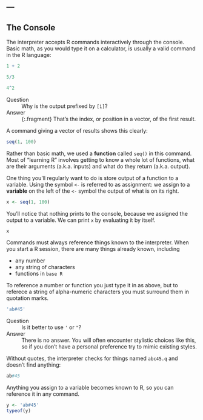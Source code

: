 ---
---

## The Console

The interpreter accepts R commands interactively through the console. Basic math, as you would type it on a calculator, is usually a valid command in the R language:

```r
1 + 2
```

```r
5/3
```

```r
4^2
```

<!--split-->

Question
: Why is the output prefixed by `[1]`?

Answer
: {:.fragment} That's the index, or position in a vector, of the first result.

<!--split-->

A command giving a vector of results shows this clearly:

```r
seq(1, 100)
```

Rather than basic math, we used a **function** called `seq()` in this command.
Most of "learning R" involves getting to know a whole lot of functions, what are their arguments (a.k.a. inputs) and what do they return (a.k.a. output).

<!--split-->

One thing you'll regularly want to do is store output of a function to a variable.
Using the symbol `<-` is referred to as assignment: we assign to a **variable** on the left of the `<-` symbol the output of what is on its right.

```r
x <- seq(1, 100)
```

You'll notice that nothing prints to the console, because we assigned the output to a variable.
We can print `x` by evaluating it by itself.

```r
x
```

<!--split-->

Commands must always reference things known to the interpreter.
When you start a R session, there are many things already known, including

- any number
- any string of characters
- functions in `base R`

To reference a number or function you just type it in as above, but to referece a string of alpha-numeric characters you must surround them in quotation marks.

```r
'ab#45'
```

Question
: Is it better to use `'` or `"`?

Answer
: There is no answer. You will often encounter stylistic choices like this, so if you don't have a personal preference try to mimic existing styles.

<!--split-->

Without quotes, the interpreter checks for things named `abc45.q` and doesn't find anything:

```r
ab#45
```

<!--split-->

Anything you assign to a variable becomes known to R, so you can reference it in any command.

```r
y <- 'ab#45'
typeof(y)
```
